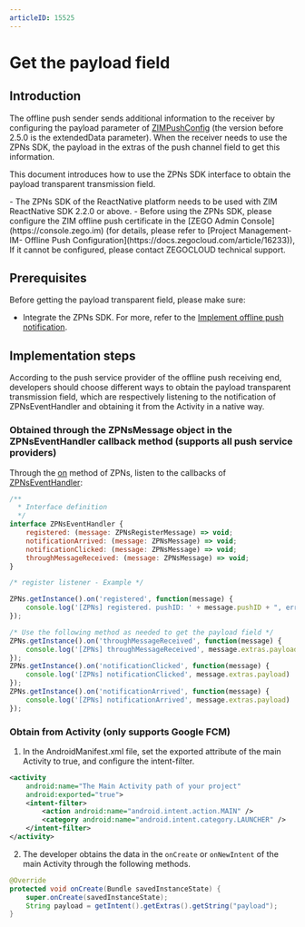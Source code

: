 ```yaml
---
articleID: 15525
---
```

# Get the payload field


<Content />

## Introduction

The offline push sender sends additional information to the receiver by configuring the payload parameter of [ZIMPushConfig](@-ZIMPushConfig) (the version before 2.5.0 is the extendedData parameter). When the receiver needs to use the ZPNs SDK, the payload in the extras of the push channel field to get this information.

This document introduces how to use the ZPNs SDK interface to obtain the payload transparent transmission field.

<Warning title="Warning">
- The ZPNs SDK of the ReactNative platform needs to be used with ZIM ReactNative SDK 2.2.0 or above.
- Before using the ZPNs SDK, please configure the ZIM offline push certificate in the [ZEGO Admin Console](https://console.zego.im) (for details, please refer to [Project Management- IM- Offline Push Configuration](https://docs.zegocloud.com/article/16233)), If it cannot be configured, please contact ZEGOCLOUD technical support.
</Warning>

## Prerequisites

Before getting the payload transparent field, please make sure:

- Integrate the ZPNs SDK. For more, refer to the [Implement offline push notification](./Implement%20offline%20push%20notification.mdx).


## Implementation steps

According to the push service provider of the offline push receiving end, developers should choose different ways to obtain the payload transparent transmission field, which are respectively listening to the notification of ZPNsEventHandler and obtaining it from the Activity in a native way.

### Obtained through the ZPNsMessage object in the ZPNsEventHandler callback method (supports all push service providers)

Through the [on](@on) method of ZPNs, listen to the callbacks of [ZPNsEventHandler](@-ZPNsEventHandler):

```javascript
/**
  * Interface definition
  */
interface ZPNsEventHandler {
    registered: (message: ZPNsRegisterMessage) => void;
    notificationArrived: (message: ZPNsMessage) => void;
    notificationClicked: (message: ZPNsMessage) => void;
    throughMessageReceived: (message: ZPNsMessage) => void;
}

/* register listener - Example */

ZPNs.getInstance().on('registered', function(message) {
    console.log('[ZPNs] registered. pushID: ' + message.pushID + ", error: " + message.errorCode)
});

/* Use the following method as needed to get the payload field */
ZPNs.getInstance().on('throughMessageReceived', function(message) {
    console.log('[ZPNs] throughMessageReceived', message.extras.payload)
});
ZPNs.getInstance().on('notificationClicked', function(message) {
    console.log('[ZPNs] notificationClicked', message.extras.payload)
});
ZPNs.getInstance().on('notificationArrived', function(message) {
    console.log('[ZPNs] notificationArrived', message.extras.payload)
});
```


### Obtain from Activity (only supports Google FCM)

1. In the AndroidManifest.xml file, set the exported attribute of the main Activity to true, and configure the intent-filter.

```xml
<activity
    android:name="The Main Activity path of your project"
    android:exported="true">
    <intent-filter>
        <action android:name="android.intent.action.MAIN" />
        <category android:name="android.intent.category.LAUNCHER" />
    </intent-filter>
</activity>
```

2. The developer obtains the data in the `onCreate` or `onNewIntent` of the main Activity through the following methods.

```java
@Override
protected void onCreate(Bundle savedInstanceState) {
    super.onCreate(savedInstanceState);
    String payload = getIntent().getExtras().getString("payload");
}
```
